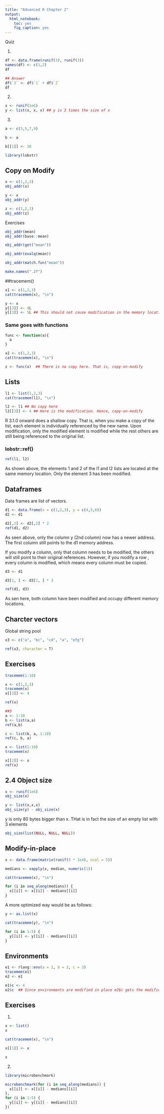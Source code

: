 ```yaml
---
title: "Advanced R Chapter 2"
output: 
  html_notebook: 
    toc: yes
    fig_caption: yes
---
```



Quiz 

1. 
```r
df <- data.frame(runif(3), runif(3))
names(df) <- c(1,2)
df

## Answer
df$`3` <- df$`1` + df$`2`
df
```
2.
```r
x <- runif(1e6)
y <- list(x, x, x) ## y is 3 times the size of x

```

3.
```r
a <- c(3,5,7,9)

b <- a

b[[1]] <- 10

```


```r
library(lobstr)
```
## Copy on Modify

```r
x <- c(1,2,3)
obj_addr(x)

y <- x
obj_addr(y)

z <- c(1,2,3)
obj_addr(z)
```

Exercises

```r
obj_addr(mean)
obj_addr(base::mean)

obj_addr(get("mean"))

obj_addr(evalq(mean))

obj_addr(match.fun("mean"))
```

```r
make.names(".2f")
```

##tracemem()

```r
x1 <- c(1,2,3)
cat(tracemem(x), "\n")
```
```r
y <- x
y[[3]] <- 4L
y[[3]] <- 5L ## This should not cause modification in the memory location. However, while viewing it within R studio it shows modification. If you try the same within a terminal it won't show any changes.
```
### Same goes with functions

```r
func <- function(a){
  a
}

x2 <- c(1,2,3)
cat(tracemem(x), "\n")

z <- func(x)  ## There is no copy here. That is, copy-on-modify
```

## Lists
```r
l1 <- list(1,2,3)
cat(tracemem(l1), "\n")

l2 <- l1 ## No copy here
l2[[3]] <- 4 ## Here is the modification. Hence, copy-on-modify

```
R 3.1.0 onward does a shallow copy. That is, when you make a copy of the list, each element is individually referenced by the new name. Upon modification, only the modified element is modified while the rest others are still being referenced to the original list.

### lobstr::ref()

```r

ref(l1, l2)
```
As shown above, the elements 1 and 2 of the l1 and l2 lists are located at the same memory location. Only the element 3 has been modified.

## Dataframes

Data frames are list of vectors. 
```r
d1 <- data.frame(x = c(1,2,3), y = c(4,5,6))
d2 <- d1

d2[,2] <- d2[,2] * 2
ref(d1, d2)
```
As seen above, only the column y (2nd column) now has a newer address. The first column still points to the d1 memory address.

If you modify a column, only that column needs to be modified, the others will still point to their original references. 
However, if you modify a row , every column is modified, which means every column must be copied.

```r
d3 <- d1

d3[1, ] <- d3[1, ] * 3

ref(d1, d3)

```
As sen here, both column have been modified and occupy different memory locations.

## Charcter vectors

Global string pool

```r
x3 <- c("a", "bc", "cd", "a", "efg")

ref(x3, character = T)

```

## Exercises

```r
tracemem(1:10)

x <- c(1,2,3)
tracemem(x)
x[[3]] <- 4

ref(x)

##3
a <- 1:10
b <- list(a,a)
ref(a,b)

c <- list(b, a, 1:10)
ref(c, b, a)

x <- list(1:10)
tracemem(x)

x[[2]] <- x
ref(x)

```
## 2.4 Object size

```r
x <- runif(1e6)
obj_size(x)

y <- list(x,x,x)
obj_size(y) - obj_size(x)

```
y is only 80 bytes bigger than x. THat is in fact the size of an empty list with 3 elements

```r
obj_size(list(NULL, NULL, NULL))
```

## Modify-in-place

```r
x <- data.frame(matrix(runif(5 * 1e4), ncol = 5))

medians <- vapply(x, median, numeric(1))
```

```r
cat(tracemem(x), "\n")

for (i in seq_along(medians)) {
  x[[i]] <- x[[i]] - medians[[i]]
}
```


A more optimized way would be as follows:

```r
y <- as.list(x)

cat(tracemem(y), "\n")

for (i in 1:5) {
  y[[i]] <- y[[i]] - medians[[i]]
}
```
## Environments

```r
e1 <- rlang::env(a = 1, b = 2, c = 3)
tracemem(e1)
e2 <- e1

e1$c <- 4
e2$c  ## Since environments are modified in place e2$c gets the modified value of c
```
## Exercises
1. 
```r
x <- list()
x

cat(tracemem(x), "\n")

x[[1]] <- x

x
```
2. 
```r
library(microbenchmark)

microbenchmark(for (i in seq_along(medians)) {
  x[[i]] <- x[[i]] - medians[[i]]
},
for (i in 1:5) {
  y[[i]] <- y[[i]] - medians[[i]]
})
```









